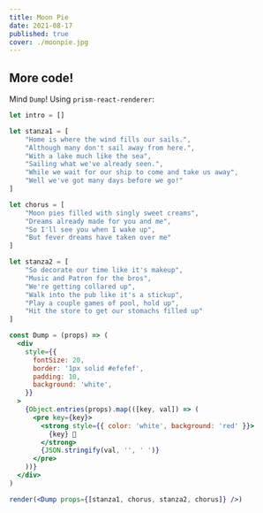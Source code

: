 ---
title: Moon Pie 
date: 2021-08-17
published: true
cover: ./moonpie.jpg
---

## More code!

Mind `Dump`!
Using `prism-react-renderer`:

```jsx
let intro = []

let stanza1 = [
    "Home is where the wind fills our sails.",
    "Although many don't sail away from here.",
    "With a lake much like the sea",
    "Sailing what we've already seen.",
    "While we wait for our ship to come and take us away",
    "Well we've got many days before we go!"
]

let chorus = [ 
    "Moon pies filled with singly sweet creams",
    "Dreams already made for you and me",
    "So I'll see you when I wake up",
    "But fever dreams have taken over me"
]

let stanza2 = [
    "So decorate our time like it's makeup",
    "Music and Patron for the bros",
    "We're getting collared up",
    "Walk into the pub like it's a stickup",
    "Play a couple games of pool, hold up",
    "Hit the store to get our stomachs filled up"
]

const Dump = (props) => (
  <div
    style={{
      fontSize: 20,
      border: '1px solid #efefef',
      padding: 10,
      background: 'white',
    }}
  >
    {Object.entries(props).map(([key, val]) => (
      <pre key={key}>
        <strong style={{ color: 'white', background: 'red' }}>
          {key} 💩
        </strong>
        {JSON.stringify(val, '', ' ')}
      </pre>
    ))}
  </div>
)

render(<Dump props={[stanza1, chorus, stanza2, chorus]} />)
```